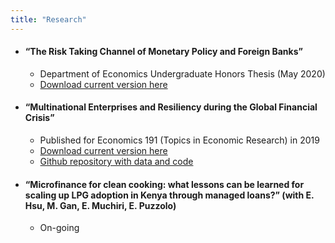 ```yaml
---
title: "Research"
---
```

- #### "The Risk Taking Channel of Monetary Policy and Foreign Banks"
    - Department of Economics Undergraduate Honors Thesis (May 2020)
    - [Download current version here](https://github.com/noahforougi/multinationals/raw/master/paper/finaldraft/Multinationals.pdf)

    

- #### "Multinational Enterprises and Resiliency during the Global Financial Crisis"
    - Published for Economics 191 (Topics in Economic Research) in 2019
    - [Download current version here](https://github.com/noahforougi/multinationals/raw/master/paper/finaldraft/Multinationals.pdf)
    - [Github repository with data and code](https://github.com/noahforougi/multinationals)

- #### “Microfinance for clean cooking: what lessons can be learned for scaling up LPG adoption in Kenya through managed loans?" (with E. Hsu, M. Gan, E. Muchiri, E. Puzzolo)
    - On-going

